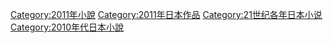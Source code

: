 {{Animanga by year category header|日本小說|201|1}}
[[Category:2011年小說|Category:2011年小說]]
[[Category:2011年日本作品|Category:2011年日本作品]]
[[Category:21世纪各年日本小说|Category:21世纪各年日本小说]]
[[Category:2010年代日本小說|Category:2010年代日本小說]]